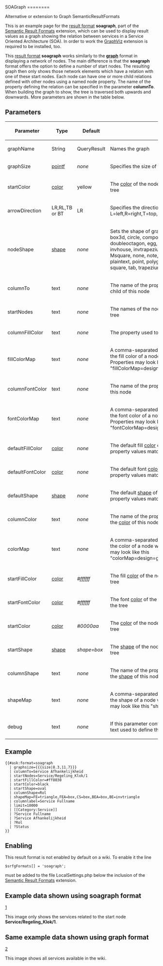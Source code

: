 SOAGraph
========

Alternative or extension to Graph SemanticResultFormats

{{Result format
| format name=soagraph
| authors=DeBAAT
| minimum version=1.7
| maximum version=still supported
| further reqs=GraphViz
| component=Semantic Result Formats
| is enabled=no
| categories=graph
| description=Displays the relation between SOA services
}}
This is an example page for the [http://www.semantic-mediawiki.org/wiki/Help:Result_formats result format] '''soagraph''', part of the [http://www.semantic-mediawiki.org/wiki/Semantic_Result_Formats Semantic Result Formats] extension, which can be used to display result values as a graph showing the relation between services in a Service Oriented Architecture (SOA). In order to work the [http://www.semantic-mediawiki.org/wiki/GraphViz GraphViz] extension is required to be installed, too.

This [http://www.semantic-mediawiki.org/wiki/Help:Result_formats result format] '''soagraph''' works similarly to the [http://http://www.semantic-mediawiki.org/wiki/Help:Graph_format '''graph'''] format in displaying a network of nodes. The main difference is that the '''soagraph''' format offers the option to define a number of start nodes. The resulting graph then only shows those network elements which have a relation with one of these start nodes. Each node can have one or more child relations defined with other nodes using a named node property. The name of the property defining the relation can be specified in the parameter '''columnTo'''. When building the graph to show, the tree is traversed both upwards and downwards. More parameters are shown in the table below.


== Parameters ==
<!-- This is an auto-generated table of parameter descriptions that displays up to date docs for the installed version of SMW. Do not attempt to modify or translate in-wiki. For more info contact User:Jeroen De Dauw {{#smwdoc:graph}} -->

{| class="wikitable sortable"
|-
! Parameter
! Type 
! Default 
! Notes
|-
| graphName
| String
| QueryResult
| Names the graph
|-
| graphSize
| [http://www.graphviz.org/content/attrs-test#kpointf pointf]
| ''none''
| Specifies the size of the graph
|-
| startColor
| [http://www.graphviz.org/doc/info/colors.html color]
| yellow
| The [http://www.graphviz.org/doc/info/colors.html color] of the nodes defined as starting point for the tree
|-
| arrowDirection
| LR,RL,TB or BT
| LR
| Specifies the direction of the graph L=left,R=right,T=top,B=bottom
|-
| nodeShape
| [http://www.graphviz.org/doc/info/shapes.html shape]
| ''none''
| Sets the shape of graph nodes. Allowed values: box, box3d, circle, component, diamond, doublecircle, doubleoctagon, egg, ellipse, folder, hexagon, house, invhouse, invtrapezium, invtriangle, Mcircle, Mdiamond, Msquare, none, note, octagon, parallelogram, pentagon , plaintext, point, polygon, rect, rectangle, septagon, square, tab, trapezium, triangle, tripleoctagon
|-
| columnTo
| text
| ''none''
| The name of the property containing a reference to the child of this node
|-
| startNodes
| text
| ''none''
| The names of the nodes defined as starting point for the tree
|-
| columnFillColor
| text
| ''none''
| The property used to define the fill [http://www.graphviz.org/doc/info/colors.html color] of this node
|-
| fillColorMap
| text
| ''none''
| A comma-separated list of "<value>=[http://www.graphviz.org/doc/info/colors.html color]" pairs used to define the fill color of a node with that property defined. Properties may look like this "fillColorMap=design=gray,test=gray,production=green"
|-
| columnFontColor
| text
| ''none''
| The name of the property used to define the font [http://www.graphviz.org/doc/info/colors.html color] of this node
|-
| fontColorMap
| text
| ''none''
| A comma-separated list of "<value>=[http://www.graphviz.org/doc/info/colors.html color]" pairs used to define the font color of a node with that property defined. Properties may look like this "fontColorMap=design=gray,test=gray,production=green"
|-
| defaultFillColor
| [http://www.graphviz.org/doc/info/colors.html color]
| ''none''
| The default fill [http://www.graphviz.org/doc/info/colors.html color] of a node when none of the defined property values match
|-
| defaultFontColor
| [http://www.graphviz.org/doc/info/colors.html color]
| ''none''
| The default font [http://www.graphviz.org/doc/info/colors.html color] of a node when none of the defined property values match
|-
| defaultShape
| [http://www.graphviz.org/doc/info/shapes.html shape]
| ''none''
| The default [http://www.graphviz.org/doc/info/shapes.html shape] of a node when none of the defined property values match
|-
| columnColor
| text
| ''none''
| The name of the property containing the value to define the [http://www.graphviz.org/doc/info/colors.html color] of this node
|-
| colorMap
| text
| ''none''
| A comma-separated list of "<value>=[http://www.graphviz.org/doc/info/colors.html color]" pairs used to define the color of a node with that property defined. Properties may look like this "colorMap=design=gray,test=gray,production=green"
|-
| startFillColor
| [http://www.graphviz.org/doc/info/colors.html color]
| ''#ffffff''
| The fill [http://www.graphviz.org/doc/info/colors.html color] of the nodes defined as starting point for the tree
|-
| startFontColor
| [http://www.graphviz.org/doc/info/colors.html color]
| ''#ffffff''
| The font [http://www.graphviz.org/doc/info/colors.html color] of the nodes defined as starting point for the tree
|-
| startColor
| [http://www.graphviz.org/doc/info/colors.html color]
| ''#0000aa''
| The [http://www.graphviz.org/doc/info/colors.html color] of the nodes defined as starting point for the tree
|-
| startShape
| [http://www.graphviz.org/doc/info/shapes.html shape]
| ''shape=box''
| The [http://www.graphviz.org/doc/info/shapes.html shape] of the nodes defined as starting point for the tree
|-
| columnShape
| text
| ''none''
| The name of the property containing the value to define the [http://www.graphviz.org/doc/info/shapes.html shape] of this node
|-
| shapeMap
| text
| ''none''
| A comma-separated list of "<value>=[http://www.graphviz.org/doc/info/shapes.html shape]" pairs used to define the shape of a node with that property defined. Properties may look like this "shapemap=FE=triangle,FEA=box"
|-
| debug
| text
| ''none''
| If this parameter contains any value, the output shows the text used to define the graph
|}

== Example ==
<pre>{{#ask:format=soagraph
  | graphsize={{{size|8.3,11.7}}}
  | columnTo=Service Afhankelijkheid
  | startNodes=Service/Regeling_Klok/1
  | startFillColor=#ff8030
  | startColor=black
  | startShape=oval
  | columnShape=Rol
  | shapeMap=FE=triangle,FEA=box,CS=box,BEA=box,BE=invtriangle
  | columnlabel=Service Fullname
  | limit=10000
  | [[Category:Service]]
  | ?Service Fullname
  | ?Service Afhankelijkheid
  | ?Rol
  | ?Status
}}</pre>

== Enabling ==
This result format is not enabled by default on a wiki. To enable it the line 
<pre lang="php">$srfgFormats[] = 'soagraph';</pre>
must be added to the file LocalSettings.php below the inclusion of the [http://www.semantic-mediawiki.org/wiki/Semantic_Result_Formats Semantic Result Formats] extension.

== Example data shown using soagraph format ==

[https://github.com/DeBAAT/SOAGraph/blob/master/Example_SOAGraph.png|center|100px|caption]

This image only shows the services related to the start node '''Service/Regeling_Klok/1'''.

== Same example data shown using graph format ==

[https://github.com/DeBAAT/SOAGraph/blob/master/Example_Graph.png|center|100px|caption]

This image shows all services available in the wiki.

